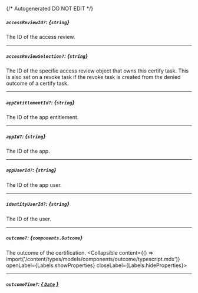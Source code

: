 {/* Autogenerated DO NOT EDIT  */}

##### `accessReviewId?`: *{`string`}*
The ID of the access review.

---
##### `accessReviewSelection?`: *{`string`}*
The ID of the specific access review object that owns this certify task. This is also set on a revoke task if the revoke task is created from the denied outcome of a certify task.

---
##### `appEntitlementId?`: *{`string`}*
The ID of the app entitlement.

---
##### `appId?`: *{`string`}*
The ID of the app.

---
##### `appUserId?`: *{`string`}*
The ID of the app user.

---
##### `identityUserId?`: *{`string`}*
The ID of the user.

---
##### `outcome?`: *{`components.Outcome`}*
The outcome of the certification.
<Collapsible content={() => import('/content/types/models/components/outcome/typescript.mdx')} openLabel={Labels.showProperties} closeLabel={Labels.hideProperties}>
</Collapsible>

---
##### `outcomeTime?`: [*{ `Date` }*](https://developer.mozilla.org/en-US/docs/Web/JavaScript/Reference/Global_Objects/Date)


